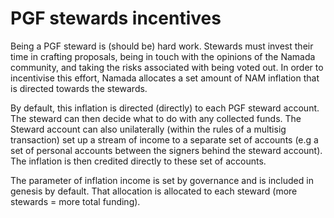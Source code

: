 # PGF stewards incentives

Being a PGF steward is (should be) hard work. Stewards must invest their time in crafting proposals, being in touch with the opinions of the Namada community, and taking the risks associated with being voted out. 
In order to incentivise this effort, Namada allocates a set amount of NAM inflation that is directed towards the stewards.

By default, this inflation is directed (directly) to each PGF steward account. The steward can then decide what to do with any collected funds.
The Steward account can also unilaterally (within the rules of a multisig transaction) set up a stream of income to a separate set of accounts (e.g a set of personal accounts between the signers behind the steward account).
The inflation is then credited directly to these set of accounts.

The parameter of inflation income is set by governance and is included in genesis by default. 
That allocation is allocated to each steward (more stewards = more total funding).
